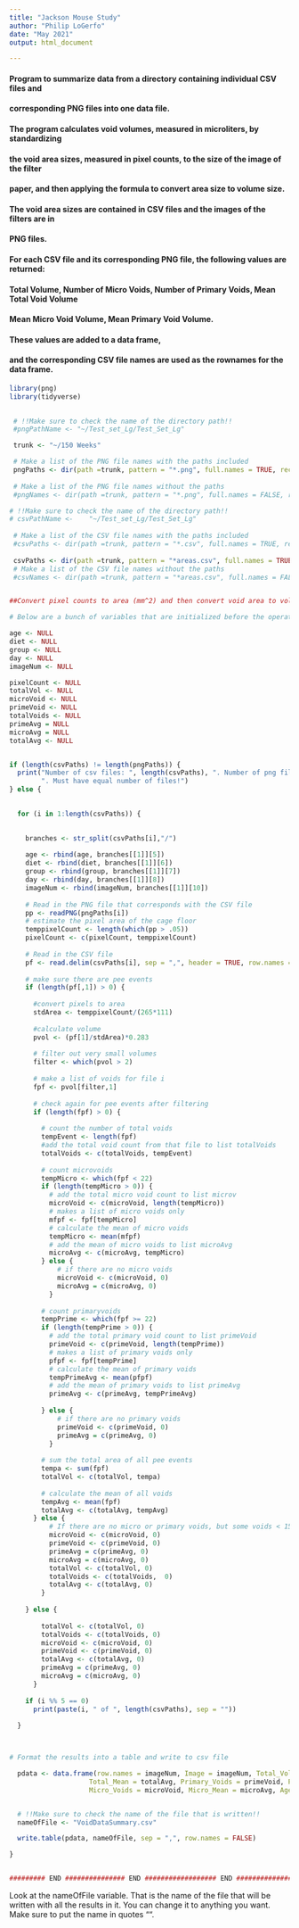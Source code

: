 ```yaml
---
title: "Jackson Mouse Study"
author: "Philip LoGerfo"
date: "May 2021"
output: html_document

---
```


##########################################
#### Program to summarize data from a directory containing individual CSV files and 
#### corresponding PNG files into one data file. 
#### The program calculates void volumes, measured in microliters, by standardizing
#### the void area sizes, measured in pixel counts, to the size of the image of the filter
#### paper, and then applying the formula to convert area size to volume size. 
#### The void area sizes are contained in CSV files and the images of the filters are in 
#### PNG files. 
#### For each CSV file and its corresponding PNG file, the following values are returned: 
#### Total Volume, Number of Micro Voids, Number of Primary Voids, Mean Total Void Volume 
#### Mean Micro Void Volume, Mean Primary Void Volume. 
#### These values are added to a data frame,
#### and the corresponding CSV file names are used as the rownames for the data frame.   
#########################################

```r
  
library(png)
library(tidyverse)
 
```


#############

```r

 # !!Make sure to check the name of the directory path!!
 #pngPathName <- "~/Test_set_Lg/Test_Set_Lg"

 trunk <- "~/150 Weeks"

 # Make a list of the PNG file names with the paths included
 pngPaths <- dir(path =trunk, pattern = "*.png", full.names = TRUE, recursive = TRUE)
 
 # Make a list of the PNG file names without the paths
 #pngNames <- dir(path =trunk, pattern = "*.png", full.names = FALSE, recursive = TRUE)

# !!Make sure to check the name of the directory path!!
# csvPathName <-	"~/Test_set_Lg/Test_Set_Lg"
 
 # Make a list of the CSV file names with the paths included
 #csvPaths <- dir(path =trunk, pattern = "*.csv", full.names = TRUE, recursive = TRUE)
 
 csvPaths <- dir(path =trunk, pattern = "*areas.csv", full.names = TRUE, recursive = TRUE)
 # Make a list of the CSV file names without the paths
 #csvNames <- dir(path =trunk, pattern = "*areas.csv", full.names = FALSE, recursive = TRUE)



```

#################


```r

##Convert pixel counts to area (mm^2) and then convert void area to volumes

# Below are a bunch of variables that are initialized before the operation

age <- NULL
diet <- NULL
group <- NULL
day <- NULL
imageNum <- NULL

pixelCount <- NULL
totalVol <- NULL
microVoid <- NULL
primeVoid <- NULL
totalVoids <- NULL
primeAvg = NULL
microAvg = NULL
totalAvg <- NULL


if (length(csvPaths) != length(pngPaths)) {
  print("Number of csv files: ", length(csvPaths), ". Number of png files: ", length(pngPaths), 
        ". Must have equal number of files!")
} else {

  
  for (i in 1:length(csvPaths)) {

	
    branches <- str_split(csvPaths[i],"/")
  
    age <- rbind(age, branches[[1]][5])
    diet <- rbind(diet, branches[[1]][6])
    group <- rbind(group, branches[[1]][7])
    day <- rbind(day, branches[[1]][8])
    imageNum <- rbind(imageNum, branches[[1]][10])
  
    # Read in the PNG file that corresponds with the CSV file
    pp <- readPNG(pngPaths[i])
    # estimate the pixel area of the cage floor
    temppixelCount <- length(which(pp > .05))
    pixelCount <- c(pixelCount, temppixelCount)
  
    # Read in the CSV file 
    pf <- read.delim(csvPaths[i], sep = ",", header = TRUE, row.names = 1)
  
    # make sure there are pee events
    if (length(pf[,1]) > 0) {
    
      #convert pixels to area
      stdArea <- temppixelCount/(265*111)
    
      #calculate volume 
      pvol <- (pf[1]/stdArea)*0.283
    
      # filter out very small volumes
      filter <- which(pvol > 2)
    
      # make a list of voids for file i
      fpf <- pvol[filter,1]
    
      # check again for pee events after filtering
      if (length(fpf) > 0) {
      
        # count the number of total voids
        tempEvent <- length(fpf)
        #add the total void count from that file to list totalVoids
        totalVoids <- c(totalVoids, tempEvent)
      
        # count microvoids
        tempMicro <- which(fpf < 22)
        if (length(tempMicro > 0)) {
          # add the total micro void count to list microv
          microVoid <- c(microVoid, length(tempMicro))
          # makes a list of micro voids only
          mfpf <- fpf[tempMicro]
          # calculate the mean of micro voids
          tempMicro <- mean(mfpf)
          # add the mean of micro voids to list microAvg
          microAvg <- c(microAvg, tempMicro)
        } else {
            # if there are no micro voids
            microVoid <- c(microVoid, 0)
            microAvg = c(microAvg, 0)
          }
      
        # count primaryvoids
        tempPrime <- which(fpf >= 22)
        if (length(tempPrime > 0)) {
          # add the total primary void count to list primeVoid
          primeVoid <- c(primeVoid, length(tempPrime))
          # makes a list of primary voids only
          pfpf <- fpf[tempPrime]
          # calculate the mean of primary voids
          tempPrimeAvg <- mean(pfpf)
          # add the mean of primary voids to list primeAvg
          primeAvg <- c(primeAvg, tempPrimeAvg)
        
        } else {
            # if there are no primary voids
            primeVoid <- c(primeVoid, 0)
            primeAvg = c(primeAvg, 0)
          }
      
        # sum the total area of all pee events   
        tempa <- sum(fpf)
        totalVol <- c(totalVol, tempa)
      
        # calculate the mean of all voids
        tempAvg <- mean(fpf)
        totalAvg <- c(totalAvg, tempAvg)
      } else {
          # If there are no micro or primary voids, but some voids < 1500 in area
          microVoid <- c(microVoid, 0)
          primeVoid <- c(primeVoid, 0)
          primeAvg = c(primeAvg, 0)
          microAvg = c(microAvg, 0) 
          totalVol <- c(totalVol, 0)
          totalVoids <- c(totalVoids,  0)
          totalAvg <- c(totalAvg, 0)
        }
    
    } else {
    
        totalVol <- c(totalVol, 0)
        totalVoids <- c(totalVoids, 0)
        microVoid <- c(microVoid, 0)
        primeVoid <- c(primeVoid, 0)
        totalAvg <- c(totalAvg, 0)
        primeAvg = c(primeAvg, 0)
        microAvg = c(microAvg, 0)
      } 
  
    if (i %% 5 == 0)
      print(paste(i, " of ", length(csvPaths), sep = ""))
  
  }



# Format the results into a table and write to csv file 

  pdata <- data.frame(row.names = imageNum, Image = imageNum, Total_Volumes = totalVol, Total_Voids = totalVoids, 
                    Total_Mean = totalAvg, Primary_Voids = primeVoid, Primary_Mean = primeAvg, 
                    Micro_Voids = microVoid, Micro_Mean = microAvg, Age = age, Diet = diet, Group = group, Day = day) 


  # !!Make sure to check the name of the file that is written!!
  nameOfFile <- "VoidDataSummary.csv"

  write.table(pdata, nameOfFile, sep = ",", row.names = FALSE)

}


######### END ############### END ################## END ################ END ############

```
###################

Look at the nameOfFile variable. That is the name of the file that will be written with all the results in it.
You can change it to anything you want. Make sure to put the name in quotes "".


```r

```

